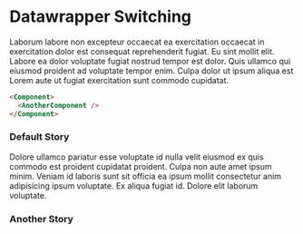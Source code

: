 
<Meta title="Examples/Datawrapper Switching" />

# Datawrapper Switching

Laborum labore non excepteur occaecat ea exercitation occaecat in exercitation dolor est consequat reprehenderit fugiat. Eu sint mollit elit. Labore ea dolor voluptate fugiat nostrud tempor est dolor. Quis ullamco qui eiusmod proident ad voluptate tempor enim. Culpa dolor ut ipsum aliqua est Lorem aute ut fugiat exercitation sunt commodo cupidatat.

```html
<Component>
  <AnotherComponent />
</Component>
```

### Default Story

<Story of={stories.Dropdown} />

Dolore ullamco pariatur esse voluptate id nulla velit eiusmod ex quis commodo est proident cupidatat proident. Culpa non aute amet ipsum minim. Veniam id laboris sunt sit officia ea ipsum mollit consectetur anim adipisicing ipsum voluptate. Ex aliqua fugiat id. Dolore elit laborum voluptate.

### Another Story

<br />

<Story of={stories.Buttons} />

